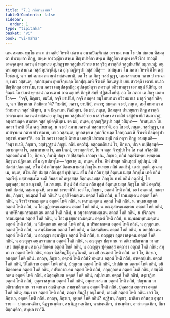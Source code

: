 ```yaml
---
title: "7.1 กถินานุชานน"
tableOfContents: false
sidebar:
  order: 1
type: "tipitaka"
basket: "vi"
book: "vi-maha"
---
```



<DynamicBreadcrumb />

<Division number="306" book="vi-maha">

<Paragraph number="1388" book="vi-maha">
เตน สมเยน พุทฺโธ ภควา สาวตฺถิยํ วิหรติ เชตวเน อนาถปิณฺฑิกสฺส อาราเม. เตน โข ปน สมเยน ตึสมตฺตา ปาเวยฺยกา ภิกฺขู, สพฺเพ อารญฺญิกา สพฺเพ ปิณฺฑปาติกา สพฺเพ ปํสุกูลิกา สพฺเพ เตจีวริกา สาวตฺถึ อาคจฺฉนฺตา ภควนฺตํ ทสฺสนาย อุปกฏฺฐาย วสฺสูปนายิกาย นาสกฺขึสุ สาวตฺถิยํ วสฺสูปนายิกํ สมฺภาเวตุํ; อนฺตรามคฺเค สาเกเต วสฺสํ อุปคจฺฉึสุ. เต อุกฺกณฺฐิตรูปา วสฺสํ วสึสุ—  อาสนฺเนว โน ภควา วิหรติ อิโต ฉสุ โยชเนสุ, น จ มยํ ลภาม ภควนฺตํ ทสฺสนายาติ. อถ โข เต ภิกฺขู วสฺสํวุฏฺฐา, เตมาสจฺจเยน กตาย ปวารณาย, เทเว วสฺสนฺเต, อุทกสงฺคเห อุทกจิกฺขเลฺล โอกปุณฺเณหิ จีวเรหิ กิลนฺตรูปา เยน สาวตฺถิ เชตวนํ อนาถปิณฺฑิกสฺส อาราโม, เยน ภควา เตนุปสงฺกมึสุ; อุปสงฺกมิตฺวา ภควนฺตํ อภิวาเทตฺวา เอกมนฺตํ นิสีทึสุ. อาจิณฺณํ โข ปเนตํ พุทฺธานํ ภควนฺตานํ อาคนฺตุเกหิ ภิกฺขูหิ สทฺธึ ปฏิสมฺโมทิตุํ.
</Paragraph>

<Paragraph number="1389" book="vi-maha">
อถ โข ภควา เต ภิกฺขู เอตทโวจ—  “กจฺจิ, ภิกฺขเว, ขมนียํ, กจฺจิ ยาปนียํ, กจฺจิ สมคฺคา สมฺโมทมานา อวิวทมานา ผาสุกํ วสฺสํ วสิตฺถ, น จ ปิณฺฑเกน กิลมิตฺถา”ติ? “ขมนียํ, ภควา, ยาปนียํ, ภควา; สมคฺคา จ มยํ, ภนฺเต, สมฺโมทมานา อวิวทมานา วสฺสํ วสิมฺหา, น จ ปิณฺฑเกน กิลมิมฺหา. อิธ มยํ, ภนฺเต, ตึสมตฺตา ปาเวยฺยกา ภิกฺขู สาวตฺถึ อาคจฺฉนฺตา ภควนฺตํ ทสฺสนาย อุปกฏฺฐาย วสฺสูปนายิกาย นาสกฺขิมฺหา สาวตฺถิยํ วสฺสูปนายิกํ สมฺภาเวตุํ, อนฺตรามคฺเค สาเกเต วสฺสํ อุปคจฺฉิมฺหา. เต มยํ, ภนฺเต, อุกฺกณฺฐิตรูปา วสฺสํ วสิมฺหา—  ‘อาสนฺเนว โน ภควา วิหรติ อิโต ฉสุ โยชเนสุ, น จ มยํ ลภาม ภควนฺตํ ทสฺสนายา’ติ. อถ โข มยํ, ภนฺเต, วสฺสํวุฏฺฐา, เตมาสจฺจเยน กตาย ปวารณาย, เทเว วสฺสนฺเต, อุทกสงฺคเห อุทกจิกฺขเลฺล โอกปุณฺเณหิ จีวเรหิ กิลนฺตรูปา อทฺธานํ อาคตา”ติ.
</Paragraph>

<Paragraph number="1390" book="vi-maha">
อถ โข ภควา เอตสฺมึ นิทาเน เอตสฺมึ ปกรเณ ธมฺมึ กถํ กตฺวา ภิกฺขู อามนฺเตสิ—  “อนุชานามิ, ภิกฺขเว, วสฺสํวุฏฺฐานํ ภิกฺขูนํ กถินํ อตฺถริตุํ. อตฺถตกถินานํ โว, ภิกฺขเว, ปญฺจ กปฺปิสฺสนฺติ—  อนามนฺตจาโร, อสมาทานจาโร, คณโภชนํ, ยาวทตฺถจีวรํ, โย จ ตตฺถ จีวรุปฺปาโท โส เนสํ ภวิสฺสตีติ. อตฺถตกถินานํ โว, ภิกฺขเว, อิมานิ ปญฺจ กปฺปิสฺสนฺติ. เอวญฺจ ปน, ภิกฺขเว, กถินํ อตฺถริตพฺพํ. พฺยตฺเตน ภิกฺขุนา ปฏิพเลน สํโฆ ญาเปตพฺโพ—
</Paragraph>

</Division>
<Division number="307" book="vi-maha">

<Paragraph number="1391" book="vi-maha">
‘สุณาตุ เม, ภนฺเต, สํโฆ. อิทํ สํฆสฺส กถินทุสฺสํ อุปฺปนฺนํ. ยทิ สํฆสฺส ปตฺตกลฺลํ, สํโฆ อิมํ กถินทุสฺสํ อิตฺถนฺนามสฺส ภิกฺขุโน ทเทยฺย กถินํ อตฺถริตุํ. เอสา ญตฺติ.
</Paragraph>

<Paragraph number="1392" book="vi-maha">
สุณาตุ เม, ภนฺเต, สํโฆ. อิทํ สํฆสฺส กถินทุสฺสํ อุปฺปนฺนํ. สํโฆ อิมํ กถินทุสฺสํ อิตฺถนฺนามสฺส ภิกฺขุโน เทติ กถินํ อตฺถริตุํ. ยสฺสายสฺมโต ขมติ อิมสฺส กถินทุสฺสสฺส อิตฺถนฺนามสฺส ภิกฺขุโน ทานํ กถินํ อตฺถริตุํ, โส ตุณฺหสฺส; ยสฺส นกฺขมติ, โส ภาเสยฺย.
</Paragraph>

<Paragraph number="1393" book="vi-maha">
ทินฺนํ อิทํ สํเฆน กถินทุสฺสํ อิตฺถนฺนามสฺส ภิกฺขุโน กถินํ อตฺถริตุํ. ขมติ สํฆสฺส, ตสฺมา ตุณฺหี, เอวเมตํ ธารยามี’ติ.
</Paragraph>

</Division>
<Division number="308" book="vi-maha">

<Paragraph number="1394" book="vi-maha">
เอวํ โข, ภิกฺขเว, อตฺถตํ โหติ กถินํ, เอวํ อนตฺถตํ. กถญฺจ ปน, ภิกฺขเว, อนตฺถตํ โหติ กถินํ? น อุลฺลิขิตมตฺเตน อตฺถตํ โหติ กถินํ, น โธวนมตฺเตน อตฺถตํ โหติ กถินํ, น จีวรวิจารณมตฺเตน อตฺถตํ โหติ กถินํ, น เฉทนมตฺเตน อตฺถตํ โหติ กถินํ, น พนฺธนมตฺเตน อตฺถตํ โหติ กถินํ, น โอวฏฺฏิยกรณมตฺเตน อตฺถตํ โหติ กถินํ, น กณฺฑุสกรณมตฺเตน อตฺถตํ โหติ กถินํ, น ทฬฺหีกมฺมกรณมตฺเตน อตฺถตํ โหติ กถินํ, น อนุวาตกรณมตฺเตน อตฺถตํ โหติ กถินํ, น ปริภณฺฑกรณมตฺเตน อตฺถตํ โหติ กถินํ, น โอวทฺเธยฺยกรณมตฺเตน อตฺถตํ โหติ กถินํ, น กมฺพลมทฺทนมตฺเตน อตฺถตํ โหติ กถินํ, น นิมิตฺตกเตน อตฺถตํ โหติ กถินํ, น ปริกถากเตน อตฺถตํ โหติ กถินํ, น กุกฺกุกเตน อตฺถตํ โหติ กถินํ, น สนฺนิธิกเตน อตฺถตํ โหติ กถินํ, น นิสฺสคฺคิเยน อตฺถตํ โหติ กถินํ, น อกปฺปกเตน อตฺถตํ โหติ กถินํ, น อญฺญตฺร สงฺฆาฏิยา อตฺถตํ โหติ กถินํ, น อญฺญตฺร อุตฺตราสงฺเคน อตฺถตํ โหติ กถินํ, น อญฺญตฺร อนฺตรวาสเกน อตฺถตํ โหติ กถินํ, น อญฺญตฺร ปญฺจเกน วา อติเรกปญฺจเกน วา ตทเหว สญฺฉินฺเนน สมณฺฑลีกเตน อตฺถตํ โหติ กถินํ, น อญฺญตฺร ปุคฺคลสฺส อตฺถารา อตฺถตํ โหติ กถินํ; สมฺมา เจ อตฺถตํ โหติ กถินํ, ตญฺเจ นิสฺสีมฏฺโฐ อนุโมทติ, เอวมฺปิ อนตฺถตํ โหติ กถินํ. เอวํ โข, ภิกฺขเว, อนตฺถตํ โหติ กถินํ.
</Paragraph>

</Division>
<Division number="309" book="vi-maha">

<Paragraph number="1395" book="vi-maha">
กถญฺจ, ภิกฺขเว, อตฺถตํ โหติ กถินํ? อหเตน อตฺถตํ โหติ กถินํ, อหตกปฺเปน อตฺถตํ โหติ กถินํ, ปิโลติกาย อตฺถตํ โหติ กถินํ, ปํสุกูเลน อตฺถตํ โหติ กถินํ, ปาปณิเกน อตฺถตํ โหติ กถินํ, อนิมิตฺตกเตน อตฺถตํ โหติ กถินํ, อปริกถากเตน อตฺถตํ โหติ กถินํ, อกุกฺกุกเตน อตฺถตํ โหติ กถินํ, อสนฺนิธิกเตน อตฺถตํ โหติ กถินํ, อนิสฺสคฺคิเยน อตฺถตํ โหติ กถินํ, กปฺปกเตน อตฺถตํ โหติ กถินํ, สงฺฆาฏิยา อตฺถตํ โหติ กถินํ, อุตฺตราสงฺเคน อตฺถตํ โหติ กถินํ, อนฺตรวาสเกน อตฺถตํ โหติ กถินํ, ปญฺจเกน วา อติเรกปญฺจเกน วา ตทเหว สญฺฉินฺเนน สมณฺฑลีกเตน อตฺถตํ โหติ กถินํ, ปุคฺคลสฺส อตฺถารา อตฺถตํ โหติ กถินํ; สมฺมา เจ อตฺถตํ โหติ กถินํ, ตญฺเจ สีมฏฺโฐ อนุโมทติ, เอวมฺปิ อตฺถตํ โหติ กถินํ. เอวํ โข, ภิกฺขเว, อตฺถตํ โหติ กถินํ.
</Paragraph>

</Division>
<Division number="310" book="vi-maha">

<Paragraph number="1396" book="vi-maha">
กถญฺจ, ภิกฺขเว, อุพฺภตํ โหติ กถินํ? อฏฺฐิมา, ภิกฺขเว, มาติกา กถินสฺส อุพฺภาราย—  ปกฺกมนนฺติกา, นิฏฺฐานนฺติกา, สนฺนิฏฺฐานนฺติกา, นาสนนฺติกา, สวนนฺติกา, อาสาวจฺเฉทิกา, สีมาติกฺกนฺติกา, สหุพฺภารา”ติ.
</Paragraph>
</Division>